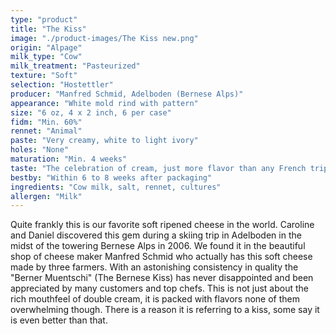 ```yaml
---
type: "product"
title: "The Kiss"
image: "./product-images/The Kiss new.png"
origin: "Alpage"
milk_type: "Cow"
milk_treatment: "Pasteurized"
texture: "Soft"
selection: "Hostettler"
producer: "Manfred Schmid, Adelboden (Bernese Alps)"
appearance: "White mold rind with pattern"
size: "6 oz, 4 x 2 inch, 6 per case"
fidm: "Min. 60%"
rennet: "Animal"
paste: "Very creamy, white to light ivory"
holes: "None"
maturation: "Min. 4 weeks"
taste: "The celebration of cream, just more flavor than any French triple cream"
bestby: "Within 6 to 8 weeks after packaging"
ingredients: "Cow milk, salt, rennet, cultures"
allergen: "Milk"
---
```


Quite frankly this is our favorite soft ripened cheese in the world. Caroline and Daniel discovered this gem during a skiing trip in Adelboden in the midst of the towering Bernese Alps in 2006. We found it in the beautiful shop of cheese maker Manfred Schmid who actually has this soft cheese made by three farmers. With an astonishing consistency in quality the "Berner Muentschi" (The Bernese Kiss) has never disappointed and been appreciated by many customers and top chefs. This is not just about the rich mouthfeel of double cream, it is packed with flavors none of them overwhelming though. There is a reason it is referring to a kiss, some say it is even better than that.
